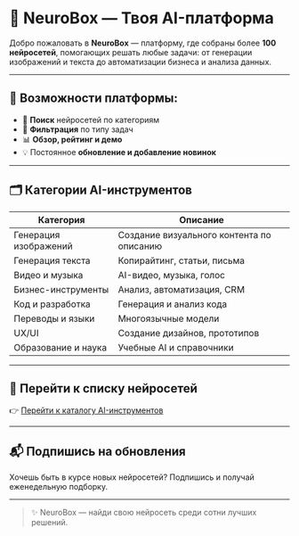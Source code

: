 # 🧠 NeuroBox — Твоя AI-платформа

Добро пожаловать в **NeuroBox** — платформу, где собраны более **100 нейросетей**, помогающих решать любые задачи: от генерации изображений и текста до автоматизации бизнеса и анализа данных.

---

## 🚀 Возможности платформы:

- 🔎 **Поиск** нейросетей по категориям
- 🧩 **Фильтрация** по типу задач
- 📊 **Обзор, рейтинг и демо**
- 💡 Постоянное **обновление и добавление новинок**

---

## 🗂 Категории AI-инструментов

| Категория | Описание |
|----------|----------|
| Генерация изображений | Создание визуального контента по описанию |
| Генерация текста | Копирайтинг, статьи, письма |
| Видео и музыка | AI-видео, музыка, голос |
| Бизнес-инструменты | Анализ, автоматизация, CRM |
| Код и разработка | Генерация и анализ кода |
| Переводы и языки | Многоязычные модели |
| UX/UI | Создание дизайнов, прототипов |
| Образование и наука | Учебные AI и справочники |

---

## 🔗 Перейти к списку нейросетей

👉 [Перейти к каталогу AI-инструментов](/explore)

---

## 📬 Подпишись на обновления

Хочешь быть в курсе новых нейросетей? Подпишись и получай еженедельную подборку.

---

> ✨ NeuroBox — найди свою нейросеть среди сотни лучших решений.
